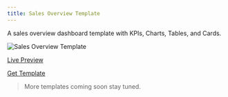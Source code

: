 ```yaml
---
title: Sales Overview Template
---
```


A sales overview dashboard template with KPIs, Charts, Tables, and Cards.

![Sales Overview Template](/images/sot.png)

[Live Preview](/templates/salesoverview)

[Get Template](https://github.com/swastikyadav/catalystui)

> More templates coming soon stay tuned.
